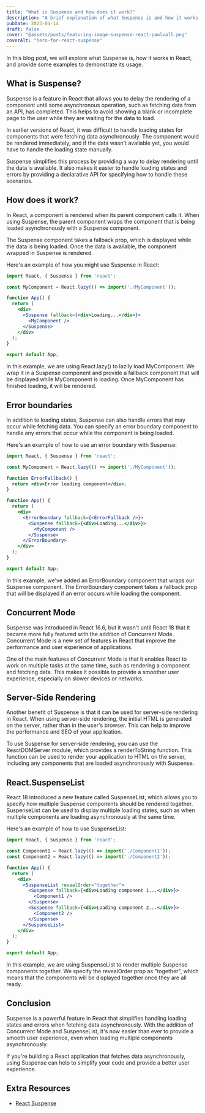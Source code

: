 ```yaml
---
title: "What is Suspense and how does it work?"
description: "A brief explanation of what Suspense is and how it works in React."
pubDate: 2023-04-14
draft: false
cover: "@assets/posts/featuring-image-suspense-react-paulvall.png"
coverAlt: "hero-for-react-suspense"
---
```

In this blog post, we will explore what Suspense is, how it works in React, and provide some examples to demonstrate its usage.

## What is Suspense?

Suspense is a feature in React that allows you to delay the rendering of a component until some asynchronous operation, such as fetching data from an API, has completed. This helps to avoid showing a blank or incomplete page to the user while they are waiting for the data to load.

In earlier versions of React, it was difficult to handle loading states for components that were fetching data asynchronously. The component would be rendered immediately, and if the data wasn't available yet, you would have to handle the loading state manually.

Suspense simplifies this process by providing a way to delay rendering until the data is available. It also makes it easier to handle loading states and errors by providing a declarative API for specifying how to handle these scenarios.

## How does it work?

In React, a component is rendered when its parent component calls it. When using Suspense, the parent component wraps the component that is being loaded asynchronously with a Suspense component.

The Suspense component takes a fallback prop, which is displayed while the data is being loaded. Once the data is available, the component wrapped in Suspense is rendered.

Here's an example of how you might use Suspense in React:

```jsx
import React, { Suspense } from 'react';

const MyComponent = React.lazy(() => import('./MyComponent'));

function App() {
  return (
    <div>
      <Suspense fallback={<div>Loading...</div>}>
        <MyComponent />
      </Suspense>
    </div>
  );
}

export default App;
```

In this example, we are using React.lazy() to lazily load MyComponent. We wrap it in a Suspense component and provide a fallback component that will be displayed while MyComponent is loading. Once MyComponent has finished loading, it will be rendered.

## Error boundaries

In addition to loading states, Suspense can also handle errors that may occur while fetching data. You can specify an error boundary component to handle any errors that occur while the component is being loaded.

Here's an example of how to use an error boundary with Suspense:

```jsx
import React, { Suspense } from 'react';

const MyComponent = React.lazy(() => import('./MyComponent'));

function ErrorFallback() {
  return <div>Error loading component</div>;
}

function App() {
  return (
    <div>
      <ErrorBoundary fallback={<ErrorFallback />}>
        <Suspense fallback={<div>Loading...</div>}>
          <MyComponent />
        </Suspense>
      </ErrorBoundary>
    </div>
  );
}

export default App;
```

In this example, we've added an ErrorBoundary component that wraps our Suspense component. The ErrorBoundary component takes a fallback prop that will be displayed if an error occurs while loading the component.

## Concurrent Mode

Suspense was introduced in React 16.6, but it wasn't until React 18 that it became more fully featured with the addition of Concurrent Mode. Concurrent Mode is a new set of features in React that improve the performance and user experience of applications.

One of the main features of Concurrent Mode is that it enables React to work on multiple tasks at the same time, such as rendering a component and fetching data. This makes it possible to provide a smoother user experience, especially on slower devices or networks.

## Server-Side Rendering

Another benefit of Suspense is that it can be used for server-side rendering in React. When using server-side rendering, the initial HTML is generated on the server, rather than in the user's browser. This can help to improve the performance and SEO of your application.

To use Suspense for server-side rendering, you can use the ReactDOMServer module, which provides a renderToString function. This function can be used to render your application to HTML on the server, including any components that are loaded asynchronously with Suspense.

## React.SuspenseList

React 18 introduced a new feature called SuspenseList, which allows you to specify how multiple Suspense components should be rendered together. SuspenseList can be used to display multiple loading states, such as when multiple components are loading asynchronously at the same time.

Here's an example of how to use SuspenseList:

```jsx 
import React, { Suspense } from 'react';

const Component1 = React.lazy(() => import('./Component1'));
const Component2 = React.lazy(() => import('./Component2'));

function App() {
  return (
    <div>
      <SuspenseList revealOrder="together">
        <Suspense fallback={<div>Loading component 1...</div>}>
          <Component1 />
        </Suspense>
        <Suspense fallback={<div>Loading component 2...</div>}>
          <Component2 />
        </Suspense>
      </SuspenseList>
    </div>
  );
}

export default App;
```

In this example, we are using SuspenseList to render multiple Suspense components together. We specify the revealOrder prop as "together", which means that the components will be displayed together once they are all ready.

## Conclusion

Suspense is a powerful feature in React that simplifies handling loading states and errors when fetching data asynchronously. With the addition of Concurrent Mode and SuspenseList, it's now easier than ever to provide a smooth user experience, even when loading multiple components asynchronously.

If you're building a React application that fetches data asynchronously, using Suspense can help to simplify your code and provide a better user experience.

## Extra Resources

- [React Suspense](https://react.dev/reference/react/Suspense)